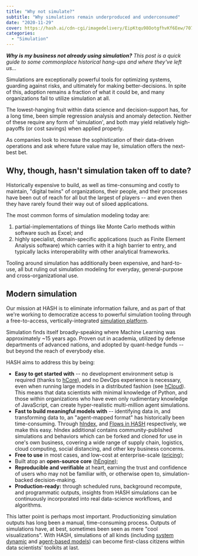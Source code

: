 ```yaml
---
title: "Why not simulate?"
subtitle: "Why simulations remain underproduced and underconsumed"
date: "2020-11-29"
cover: https://hash.ai/cdn-cgi/imagedelivery/EipKtqu98OotgfhvKf6Eew/70799ecd-e2e3-41a9-64eb-2109df8c0100/public
categories:
  - "Simulation"
---
```


_**Why is my business not already using simulation?** This post is a quick guide to some commonplace historical hang-ups and where they've left us…_

Simulations are exceptionally powerful tools for optimizing systems, guarding against risks, and ultimately for making better-decisions. In spite of this, adoption remains a fraction of what it could be, and many organizations fail to utilize simulation at all.

The lowest-hanging fruit within data science and decision-support has, for a long time, been simple regression analysis and anomaly detection. Neither of these require any form of 'simulation', and both may yield relatively high-payoffs (or cost savings) when applied properly.

As companies look to increase the sophistication of their data-driven operations and ask where future value may lie, simulation offers the next-best bet.

## Why, though, hasn't simulation taken off to date?

Historically expensive to build, as well as time-consuming and costly to maintain, "digital twins" of organizations, their people, and their processes have been out of reach for all but the largest of players -- and even then they have rarely found their way out of siloed applications.

The most common forms of simulation modeling today are:

1. partial-implementations of things like Monte Carlo methods within software such as Excel; and
1. highly specialist, domain-specific applications (such as Finite Element Analysis software) which carries with it a high barrier to entry, and typically lacks interoperability with other analytical frameworks.

Tooling around simulation has additionally been expensive, and hard-to-use, all but ruling out simulation modeling for everyday, general-purpose and cross-organizational use.

## Modern simulation

Our mission at HASH is to eliminate information failure, and as part of that we're working to democratize access to powerful simulation tooling through a free-to-access, vertically-integrated [simulation platform](https://hash.ai/platform).

Simulation finds itself broadly-speaking where Machine Learning was approximately ~15 years ago. Proven out in academia, utilized by defense departments of advanced nations, and adopted by quant-hedge funds -- but beyond the reach of everybody else.

HASH aims to address this by being:

- **Easy to get started with** -- no development environment setup is required (thanks to [hCore](https://hash.ai/platform/core)), and no DevOps experience is necessary, even when running large models in a distributed fashion (see [hCloud](https://hash.ai/platform/cloud)). This means that data scientists with minimal knowledge of Python, and those within organizations who have even only rudimentary knowledge of JavaScript, can create hyper-realistic multi-million agent simulations.
- **Fast to build meaningful models with** -- identifying data in, and transforming data to, an "agent-mapped format" has historically been time-consuming. Through [hIndex](https://hash.ai/platform/index), and [Flows in HASH](/guide/flows) respectively, we make this easy. hIndex additional contains community-published simulations and behaviors which can be forked and cloned for use in one's own business, covering a wide range of supply chain, logistics, cloud computing, social distancing, and other key business concerns.
- **Free to use** in most cases, and low-cost at enterprise-scale ([pricing](/pricing));
- Built atop an **open-source core** ([hEngine](https://hash.ai/platform/engine));
- **Reproducible and verifiable** at heart, earning the trust and confidence of users who may not be familiar with, or otherwise open to, simulation-backed decision-making.
- **Production-ready:** through scheduled runs, background recompute, and programmatic outputs, insights from HASH simulations can be continuously incorporated into real data-science workflows, and algorithms.

This latter point is perhaps most important. Productionizing simulation outputs has long been a manual, time-consuming process. Outputs of simulations have, at best, sometimes been seen as mere "cool visualizations". With HASH, simulations of all kinds (including [system dynamic](https://hash.ai/glossary/system-dynamics) and [agent-based models](https://hash.ai/glossary/agent-based-modeling)) can become first-class citizens within data scientists' toolkits at last.
